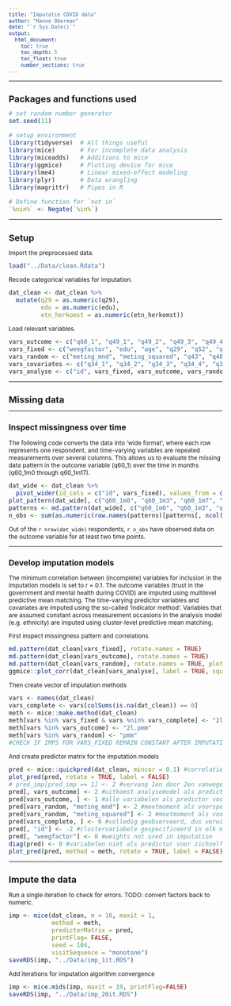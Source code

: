 ```yaml
---
title: "Imputatie COVID data"
author: "Hanne Oberman"
date: "`r Sys.Date()`"
output: 
  html_document:
    toc: true
    toc_depth: 5
    toc_float: true
    number_sections: true
---
```


<style type="text/css">

body{ /* Normal  */
      font-size: 12px;
  }
td {  /* Table  */
  font-size: 12px;
}
h1.title {
  font-size: 20px;
  color: DarkBlue;
}
h1 { /* Header 1 */
  font-size: 18px;
}
h2 { /* Header 2 */
    font-size: 16px;
}
h3 { /* Header 3 */
  font-size: 14px;
}
code.r{ /* Code block */
    font-size: 12px;
}
pre { /* Code block - determines code spacing between lines */
    font-size: 12px;
}
</style>



---

# Packages and functions used
```r
# set random number generator
set.seed(11)

# setup environment
library(tidyverse)  # All things useful
library(mice)       # For incomplete data analysis
library(miceadds)   # Additions to mice
library(ggmice)     # Plotting device for mice
library(lme4)       # Linear mixed-effect modeling
library(plyr)       # Data wrangling
library(magrittr)   # Pipes in R

# Define function for `not in`
`%nin%` <- Negate(`%in%`)
```

---

# Setup

Import the preprocessed data.
```r
load("../Data/clean.Rdata")
```

Recode categorical variables for imputation.
```r
dat_clean <- dat_clean %>% 
  mutate(q29 = as.numeric(q29),
         edu = as.numeric(edu),
         etn_herkomst = as.numeric(etn_herkomst))
```


Load relevant variables.
```r
vars_outcome <- c("q60_1", "q49_1", "q49_2", "q49_3", "q49_4", "q49_5", "q49_6")
vars_fixed <- c("weegfactor", "edu", "age", "q29", "q52", "q53", "q54", "sekse", "etn_herkomst")
vars_random <- c("meting_mnd", "meting_squared", "q43", "q48_1", "q48_9", "q48_10", "q48_11", "q48_12", "q47_1", "q47_2", "q47_3", "q33_1", "q33_2", "q33_3", "q33_4", "q33_5", "q33_6")
vars_covariates <- c("q34_1", "q34_2", "q34_3", "q34_4", "q34_5", "q38_1", "q38_2", "q38_3", "q38_4", "q31_1", "q31_2", "q31_3", "q31_4", "q31_5", "q31_6", "q31_7", "q59", "q60_2", "q60_3", "q60_4", "q60_8", "q60_10", "q60_12")
vars_analyse <- c("id", vars_fixed, vars_outcome, vars_random)
```

---

# Missing data

---


## Inspect missingness over time

The following code converts the data into 'wide format', where each row represents one respondent, and time-varying variables are repeated measurements over several columns. This allows us to evaluate the missing data pattern in the outcome variable (q60_1) over the time in months (q60_1m0 through q60_1m17).

```r
dat_wide <- dat_clean %>% 
  pivot_wider(id_cols = c("id", vars_fixed), values_from = c(vars_outcome, vars_random, vars_covariates), names_from = "meting_mnd", names_sep = "m")
plot_pattern(dat_wide[, c("q60_1m0", "q60_1m3", "q60_1m7", "q60_1m12", "q60_1m17")], square = FALSE)
patterns <- md.pattern(dat_wide[, c("q60_1m0", "q60_1m3", "q60_1m7", "q60_1m12", "q60_1m17")], plot = FALSE)
n_obs <- sum(as.numeric(row.names(patterns)[patterns[, ncol(patterns)] < 4]))
```

Out of the `r nrow(dat_wide)` respondents, `r n_obs` have observed data on the outcome variable for at least two time points.

---

## Develop imputation models

The minimum correlation between (incomplete) variables for inclusion in the imputation models is set to r = 0.1. The outcome variables (trust in the government and mental health during COVID) are imputed using multilevel predictive mean matching. The time-varying predictor variables and covariates are imputed using the so-called 'indicator method'. Variables that are assumed constant across measurement occasions in the analysis model (e.g. ethnicity) are imputed using cluster-level predictive mean matching.

First inspect missingness pattern and correlations
```r
md.pattern(dat_clean[vars_fixed], rotate.names = TRUE)
md.pattern(dat_clean[vars_outcome], rotate.names = TRUE)
md.pattern(dat_clean[vars_random], rotate.names = TRUE, plot = FALSE)
ggmice::plot_corr(dat_clean[vars_analyse], label = TRUE, square = FALSE, rotate = TRUE)
```

Then create vector of imputation methods
```r
vars <- names(dat_clean)
vars_complete <- vars[colSums(is.na(dat_clean)) == 0]
meth <- mice::make.method(dat_clean)
meth[vars %in% vars_fixed & vars %nin% vars_complete] <- "2lonly.pmm" #constante variablen
meth[vars %in% vars_outcome] <- "2l.pmm"
meth[vars %in% vars_random] <- "pmm"
#CHECK IF IMPS FOR VARS_FIXED REMAIN CONSTANT AFTER IMPUTATION. ELSE USE MODE AFTER IMP
```

And create predictor matrix for the imputation models
```r
pred <- mice::quickpred(dat_clean, mincor = 0.1) #correlaties r >= 0.06
plot_pred(pred, rotate = TRUE, label = FALSE)
# pred_imp[pred_imp == 1] <- 2 #vervang 1en door 2en vanwege conventies multilevelmodellen mice
pred[, vars_outcome] <- 2 #uitkomst analysemodel als predictor voor alle variabelen
pred[vars_outcome, ] <- 1 #alle variabelen als predictor voor uitkomst analysemodel
pred[vars_random, "meting_mnd"] <- 2 #meetmoment als voorspeller voor varierende variabelen
pred[vars_random, "meting_squared"] <- 2 #meetmoment als voorspeller voor varierende variabelen
pred[vars_complete, ] <- 0 #volledig geobserveerd, dus verwijderen
pred[, "id"] <- -2 #clustervariabele gespecificeerd in elk model
pred[, "weegfactor"] <- 0 #weights not used in imputation
diag(pred) <- 0 #variabelen niet als predictor voor zichzelf
plot_pred(pred, method = meth, rotate = TRUE, label = FALSE)
```

---


# Impute the data

Run a single iteration to check for errors. TODO: convert factors back to numeric.
```r
imp <- mice(dat_clean, m = 10, maxit = 1, 
            method = meth, 
            predictorMatrix = pred, 
            printFlag= FALSE, 
            seed = 104,
            visitSequence = "monotone")
saveRDS(imp, "../Data/imp_1it.RDS")
```

Add iterations for imputation algorithm convergence
```r
imp <- mice.mids(imp, maxit = 19, printFlag=FALSE)
saveRDS(imp, "../Data/imp_20it.RDS")
```
















